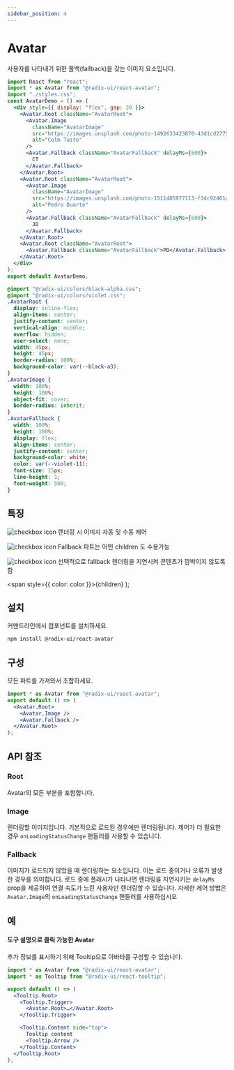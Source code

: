```yaml
---
sidebar_position: 4
---
```



# Avatar

사용자를 나타내기 위한 폴백(fallback)을 갖는 이미지 요소입니다.

<AvatarDemo />

<Tabs>
<TabItem value="js" label="index.js">

```jsx
import React from "react";
import * as Avatar from "@radix-ui/react-avatar";
import "./styles.css";
const AvatarDemo = () => (
  <div style={{ display: "flex", gap: 20 }}>
    <Avatar.Root className="AvatarRoot">
      <Avatar.Image
        className="AvatarImage"
        src="https://images.unsplash.com/photo-1492633423870-43d1cd2775eb?&w=128&h=128&dpr=2&q=80"
        alt="Colm Tuite"
      />
      <Avatar.Fallback className="AvatarFallback" delayMs={600}>
        CT
      </Avatar.Fallback>
    </Avatar.Root>
    <Avatar.Root className="AvatarRoot">
      <Avatar.Image
        className="AvatarImage"
        src="https://images.unsplash.com/photo-1511485977113-f34c92461ad9?ixlib=rb-1.2.1&w=128&h=128&dpr=2&q=80"
        alt="Pedro Duarte"
      />
      <Avatar.Fallback className="AvatarFallback" delayMs={600}>
        JD
      </Avatar.Fallback>
    </Avatar.Root>
    <Avatar.Root className="AvatarRoot">
      <Avatar.Fallback className="AvatarFallback">PD</Avatar.Fallback>
    </Avatar.Root>
  </div>
);
export default AvatarDemo;
```

</TabItem>
<TabItem value="css" label="styles.css">

```css
@import "@radix-ui/colors/black-alpha.css";
@import "@radix-ui/colors/violet.css";
.AvatarRoot {
  display: inline-flex;
  align-items: center;
  justify-content: center;
  vertical-align: middle;
  overflow: hidden;
  user-select: none;
  width: 45px;
  height: 45px;
  border-radius: 100%;
  background-color: var(--black-a3);
}
.AvatarImage {
  width: 100%;
  height: 100%;
  object-fit: cover;
  border-radius: inherit;
}
.AvatarFallback {
  width: 100%;
  height: 100%;
  display: flex;
  align-items: center;
  justify-content: center;
  background-color: white;
  color: var(--violet-11);
  font-size: 15px;
  line-height: 1;
  font-weight: 500;
}
```

</TabItem>
</Tabs>

## 특징

![checkbox icon](../../static/img/checkboxicon.png) 렌더링 시 이미지 자동 및 수동 제어

![checkbox icon](../../static/img/checkboxicon.png) Fallback 파트는 어떤 children 도 수용가능

![checkbox icon](../../static/img/checkboxicon.png) 선택적으로 fallback 렌더링을 지연시켜 콘텐츠가 깜박이지 않도록 함

  <span style={{ color: color }}>{children}</span>
);

## <Highlight color='#1C5AEC'>설치</Highlight>

커맨드라인에서 컴포넌트를 설치하세요.

```bash
npm install @radix-ui/react-avatar
```

## <Highlight color='#1C5AEC'>구성</Highlight>

모든 파트를 가져와서 조합하세요.

```jsx
import * as Avatar from "@radix-ui/react-avatar";
export default () => (
  <Avatar.Root>
    <Avatar.Image />
    <Avatar.Fallback />
  </Avatar.Root>
);
```

## <Highlight color='#1C5AEC'>API 참조</Highlight>

### <Highlight color='#1C5AEC'>Root</Highlight>

Avatar의 모든 부분을 포함합니다.

<PropTable api={avatarAPI} category="root" />

### <Highlight color='#1C5AEC'>Image</Highlight>

렌더링할 이미지입니다. 기본적으로 로드된 경우에만 렌더링됩니다.
제어가 더 필요한 경우 `onLoadingStatusChange` 핸들러를 사용할 수 있습니다.

<PropTable api={avatarAPI} category="image" />

### <Highlight color='#1C5AEC'>Fallback</Highlight>

이미지가 로드되지 않았을 때 렌더링하는 요소입니다.
이는 로드 중이거나 오류가 발생한 경우를 의미합니다.
로드 중에 플래시가 나타나면 렌더링을 지연시키는 `delayMs` prop을 제공하여
연결 속도가 느린 사용자만 렌더링할 수 있습니다.
자세한 제어 방법은 `Avatar.Image`의 `onLoadingStatusChange` 핸들러를 사용하십시오

<PropTable api={avatarAPI} category="fallback" />

## <Highlight color='#1C5AEC'>예</Highlight>

#### 도구 설명으로 클릭 가능한 Avatar

추가 정보를 표시하기 위해 Tooltip으로 아바타를 구성할 수 있습니다.

```jsx
import * as Avatar from "@radix-ui/react-avatar";
import * as Tooltip from "@radix-ui/react-tooltip";

export default () => (
  <Tooltip.Root>
    <Tooltip.Trigger>
      <Avatar.Root>…</Avatar.Root>
    </Tooltip.Trigger>

    <Tooltip.Content side="top">
      Tooltip content
      <Tooltip.Arrow />
    </Tooltip.Content>
  </Tooltip.Root>
);
```
